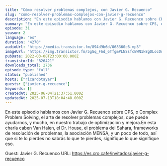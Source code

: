 ```yaml
---
title: "Cómo resolver problemas complejos, con Javier G. Recuenco"
slug: "como-resolver-problemas-complejos-con-javier-g-recuenco"
description: "En este episodio hablamos con Javier G. Recuenco sobre CPS, o Complex Problem Solving, el arte de resolver problemas complejos, que puede ayudarnos, y mucho, en nuestro trabajo de optimización y mejora.En esta charla caben Van Halen, el Dr. House, el problema del Sahara, frameworks de resolución de problemas, la asociación MENSA, y un poco de todo, así que si te lo pierdes no sabrás lo que te pierdes, signifique lo que signifique eso.\n\nGuest: Javier G. Recuenco\nURL: https://es.cro.cafe/invitados/javier-g-recuenco"
summary: "En este episodio hablamos con Javier G. Recuenco sobre CPS, o Complex Problem Solving, el arte de resolver problemas complejos, que puede ayudarnos, y mucho, en nuestro trabajo de optimización y mejora."
episode: 31
season: 2
language: "es"
duration: "4270"
audioUrl: "https://media.transistor.fm/894d9b6d/068360c6.mp3"
imageUrl: "https://img.transistor.fm/5gGq_F6d_6TfgmPLNSsfcEWN1k8gOLocOu67U14JMBQ/rs:fill:3000:3000:1/q:60/aHR0cHM6Ly9pbWct/dXBsb2FkLXByb2R1/Y3Rpb24udHJhbnNp/c3Rvci5mbS80Mjc1/MTQ3ZTcxMThhMWMw/OTgyZDBlYjVhMmFk/YzJlYi5qcGc.webp"
pubDate: 2022-03-08T23:00:00.000Z
transistorId: "826421"
downloads_total: 2736
episode_type: "full"
status: "published"
hosts: ["ricardotayar"]
guests: ["javier-g-recuenco"]
keywords: []
createdAt: 2025-06-04T21:37:51.000Z
updatedAt: 2025-07-13T18:04:48.000Z
---
```


En este episodio hablamos con Javier G. Recuenco sobre CPS, o Complex Problem Solving, el arte de resolver problemas complejos, que puede ayudarnos, y mucho, en nuestro trabajo de optimización y mejora.En esta charla caben Van Halen, el Dr. House, el problema del Sahara, frameworks de resolución de problemas, la asociación MENSA, y un poco de todo, así que si te lo pierdes no sabrás lo que te pierdes, signifique lo que signifique eso.

Guest: Javier G. Recuenco
URL: https://es.cro.cafe/invitados/javier-g-recuenco

